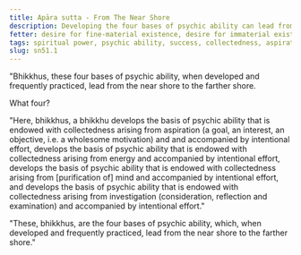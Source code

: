 ```yaml
---
title: Apāra sutta - From The Near Shore
description: Developing the four bases of psychic ability can lead from the near shore to the farther shore.
fetter: desire for fine-material existence, desire for immaterial existence, conceit, restlessness, ignorance
tags: spiritual power, psychic ability, success, collectedness, aspiration, persistence, energy, mind, investigation, reflection, close examination, sn, sn45-56, sn51
slug: sn51.1
---
```


"Bhikkhus, these four bases of psychic ability, when developed and frequently practiced, lead from the near shore to the farther shore.

What four?

"Here, bhikkhus, a bhikkhu develops the basis of psychic ability that is endowed with collectedness arising from aspiration (a goal, an interest, an objective, i.e. a wholesome motivation) and and accompanied by intentional effort, develops the basis of psychic ability that is endowed with collectedness arising from energy and accompanied by intentional effort, develops the basis of psychic ability that is endowed with collectedness arising from [purification of] mind and accompanied by intentional effort, and develops the basis of psychic ability that is endowed with collectedness arising from investigation (consideration, reflection and examination) and accompanied by intentional effort."

"These, bhikkhus, are the four bases of psychic ability, which, when developed and frequently practiced, lead from the near shore to the farther shore."